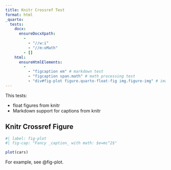 ```yaml
---
title: Knitr Crossref Test
format: html
_quarto:
  tests:
    docx:
      ensureDocxXpath:
        - 
          - "//w:i"
          - "//m:oMath"
        - []
    html:
      ensureHtmlElements:
        - 
          - "figcaption em" # markdown test
          - "figcaption span.math" # math processing test
          - "div#fig-plot figure.quarto-float-fig img.figure-img" # image
---
```



This tests:

- float figures from knitr
- Markdown support for captions from knitr

## Knitr Crossref Figure

```r
#| label: fig-plot
#| fig-cap: "Fancy _caption_ with math: $e=mc^2$"

plot(cars)
```

For example, see @fig-plot.